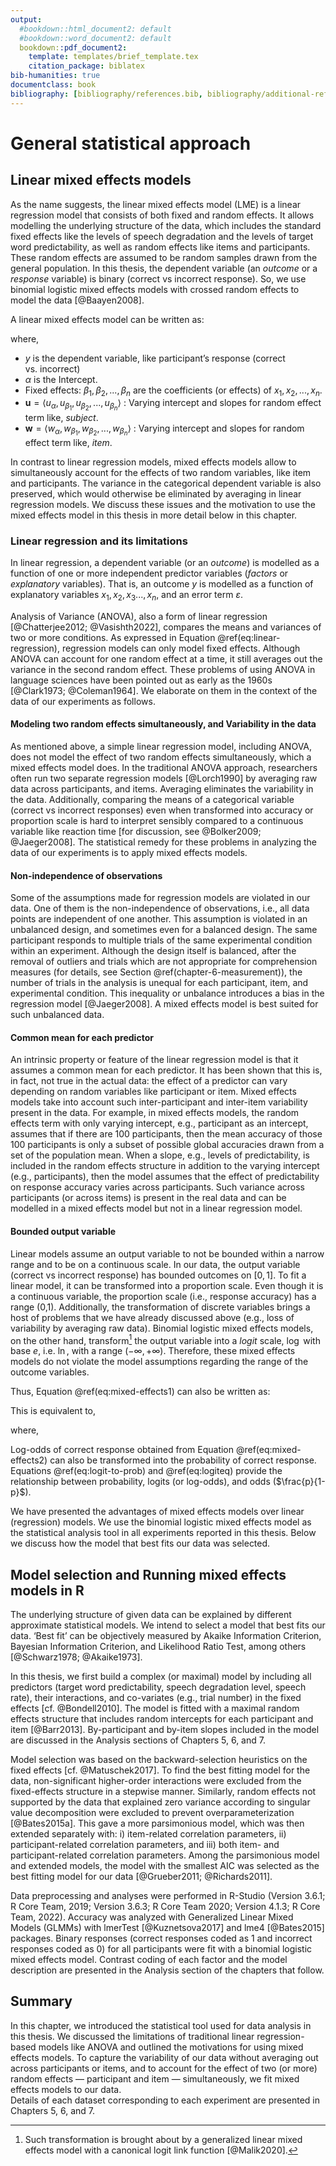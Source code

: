 ```yaml
---
output:
  #bookdown::html_document2: default
  #bookdown::word_document2: default
  bookdown::pdf_document2:
    template: templates/brief_template.tex
    citation_package: biblatex
bib-humanities: true
documentclass: book
bibliography: [bibliography/references.bib, bibliography/additional-references.bib]
---
```


<!-- # Citations, cross-references, and collaboration {#cites-and-refs}  -->
<!-- \chaptermark{Citations and cross-refs} -->

# General statistical approach {#chapter-stats}
\chaptermark{Statistics}

## Linear mixed effects models

As the name suggests, the linear mixed effects model (LME) is a linear regression model that consists of both fixed and random effects.
It allows modelling the underlying structure of the data, which includes
the standard fixed effects like the levels of speech degradation and the levels of target word predictability,
as well as random effects like items and participants.
These random effects are assumed to be random samples drawn from the general population.
In this thesis, the dependent variable (an *outcome* or a *response* variable) is binary (correct vs incorrect response).
So, we use binomial logistic mixed effects models with crossed random effects to model the data [@Baayen2008].

A linear mixed effects model can be written as:

  
\begin{align} \label{eq:mixed-effects1}
y = \alpha + u_{\alpha} + w_{\alpha} +
    (\beta_{1} + u_{\beta_{1}} + w_{\beta_{1}})\cdot {x_1} + \nonumber\\
    (\beta_{2} + u_{\beta_{2}} + w_{\beta_{2}})\cdot {x_2} + ... + \nonumber\\
    (\beta_{n} + u_{\beta_{n}} + w_{\beta_{n}})\cdot {x_n} 
\end{align}
  

where,

- $y$ is the dependent variable, like participant's response (correct vs. incorrect)
- $\alpha$ is the Intercept.
- Fixed effects: $\beta_{1}, \beta_{2}, ..., \beta_{n}$ are the coefficients (or effects) of $x_1, x_2, ...,x_n$.
- $\boldsymbol{u} = \langle u_{\alpha}, u_{\beta_1}, u_{\beta_2}, ..., u_{\beta_n} \rangle$ : Varying intercept and slopes for random effect term like, *subject*.
- $\boldsymbol{w} = \langle w_{\alpha}, w_{\beta_1}, w_{\beta_2}, ..., w_{\beta_n} \rangle$ : Varying intercept and slopes for random effect term like, *item*.

In contrast to linear regression models, mixed effects models allow to simultaneously account for the effects of two random variables, like item and participants.
The variance in the categorical dependent variable is also preserved, which would otherwise be eliminated by averaging in linear regression models.
<!--This is not possible in simple linear regression models like Analysis of Variance (ANOVA) [@Chatterjee2012; @Vasisth2022] which is a very common statistical tool in psychology and psycholinguistics.
Being a linear regression model, ANOVA is also, therefore, limited in its effectiveness when compared to mixed effects model as it cannot account for the variation in participants and items at the same time.-->
We discuss these issues and the motivation to use the mixed effects model in this thesis in more detail below in this chapter.
<!-- In fact, the problem of using ANOVA in language sciences have been pointed out since as early as the 1960s [@Clark1973; @Coleman1964].
Mixed effects models, specifically the binomial logistic mixed effects models, are best suited for the data presented in this thesis. -->
<!--In contrast to simple linear regression, mixed effects models do not require averaging accuracy over item and subject,
and preserve the variability of participants' response.
Participants' performance over the course of the experiment can also be kept track of without sacrificing the trial-by-trial variability.-->

### Linear regression and its limitations

In linear regression, a dependent variable (or an *outcome*) is modelled as a function of one or more independent predictor variables (*factors* or *explanatory* variables).
That is, an outcome $y$ is modelled as a function of explanatory variables $x_1, x_2, x_3..., x_n$, and an error term $\varepsilon$.

  
\begin{align} \label{eq:linear-regression}
y =
\alpha + 
\beta_{1}\cdot{x_1} + 
\beta_{2}\cdot{x_2} + ... +
\beta_{n}\cdot{x_n} + \varepsilon 
\end{align}
  

Analysis of Variance (ANOVA), also a form of linear regression [@Chatterjee2012; @Vasishth2022], compares the means and variances of two or more conditions.
As expressed in Equation \@ref(eq:linear-regression), regression models can only model fixed effects.
Although ANOVA can account for one random effect at a time, it still averages out the variance in the second random effect.
These problems of using ANOVA in language sciences have been pointed out as early as the 1960s [@Clark1973; @Coleman1964].
We elaborate on them in the context of the data of our experiments as follows.

<!-- ### Limitations of linear regression -->

#### Modeling two random effects simultaneously, and Variability in the data

As mentioned above, a simple linear regression model, including ANOVA, does not model the effect of two random effects<!-- --- participants and items --- --> simultaneously, which a mixed effects model does.
In the traditional ANOVA approach, researchers often run two separate regression models [@Lorch1990] by averaging raw data across participants, and items.
<!-- This further complicates the results. -->
Averaging eliminates the variability in the data.
Additionally, comparing the means of a categorical variable (correct vs incorrect responses) even when transformed into accuracy or proportion scale is hard to interpret sensibly compared to a continuous variable like reaction time [for discussion, see @Bolker2009; @Jaeger2008].
The statistical remedy for these problems in analyzing the data of our experiments is to apply mixed effects models.

#### Non-independence of observations

Some of the assumptions made for regression models are violated in our data.
One of them is the non-independence of observations, i.e., all data points are independent of one another.
This assumption is violated in an unbalanced design, and sometimes even for a balanced design.
The same participant responds to multiple trials of the same experimental condition within an experiment.
Although the design itself is balanced, after the removal of outliers and trials which are not appropriate for comprehension measures (for details, see Section \@ref(chapter-6-measurement)),
the number of trials in the analysis is unequal for each participant, item, and experimental condition.
This inequality or unbalance introduces a bias in the regression model [@Jaeger2008].
A mixed effects model is best suited for such unbalanced data.

#### Common mean for each predictor

An intrinsic property or feature of the linear regression model is that it assumes a common mean for each predictor.
It has been shown that this is, in fact, not true in the actual data:
the effect of a predictor can vary depending on random variables like participant or item.
Mixed effects models take into account such inter-participant and inter-item variability present in the data.
<!-- To account for these variances, mixed effects models are used. -->
For example, in mixed effects models,
the random effects term with only varying intercept, e.g., participant as an intercept, assumes that if there are 100 participants, then the mean accuracy of those 100 participants is only a subset of possible global accuracies drawn from a set of the population mean.
When a slope, e.g., levels of predictability, is included in the random effects structure in addition to the varying intercept (e.g., participants), then the model assumes that the effect of predictability on response accuracy varies across participants.
Such variance across participants (or across items) is present in the real data
and can be modelled in a mixed effects model but not in a linear regression model.
<!-- For such reasons, mixed models are used and advocated for by psycholingustis and statisticians [@Barr2013; @Gries2015; @Meteyard2020]. -->

#### Bounded output variable

Linear models assume an output variable to not be bounded within a narrow range and to be on a continuous scale.
In our data, the output variable (correct vs incorrect response) has bounded outcomes on $[0,1]$.
To fit a linear model, it can be transformed into a proportion scale.
Even though it is a continuous variable, the proportion scale (i.e., response accuracy) has a range (0,1).
Additionally, the transformation of discrete variables brings a host of problems that we have already discussed above (e.g., loss of variability by averaging raw data).
Binomial logistic mixed effects models, on the other hand, transform[^logit-link-footnote] the output variable into a *logit* scale, $\log$ with base $e$, i.e. $\ln$, with a range $(-\infty, +\infty)$.
<!-- where logit is equal to *log-odd* (see Equation \ref{eq:logiteq}). -->
Therefore, these mixed effects models do not violate the model assumptions regarding the range of the outcome variables.

Thus, Equation \@ref(eq:mixed-effects1) <!--Equation \ref{eq:mixed-effects2}--> can also be written as: 

  
\begin{align} \label{eq:mixed-effects2}
\ln (\frac{p}{1-p}) = \alpha + u_{\alpha} + w_{\alpha} +
                      (\beta_{1} + u_{\beta_{1}} + w_{\beta_{1}})\cdot {x_1} + \nonumber\\
                      (\beta_{2} + u_{\beta_{2}} + w_{\beta_{2}})\cdot {x_2} + \nonumber\\
                      ... + (\beta_{n} + u_{\beta_{n}} + w_{\beta_{n}})\cdot {x_n} 
\end{align}
  

This is equivalent to,

  
\begin{align} \label{eq:logit-to-prob}
p = {\frac{exp(\ln(\frac{p}{1-p}))}{1 + exp (\ln(\frac{p}{1-p}))}}
\end{align}
  
 
where,

  
\begin{align} \label{eq:logiteq}
\ln(\frac{p}{1-p}) =
{logit}(p)
\end{align}
  

Log-odds of correct response obtained from Equation \@ref(eq:mixed-effects2) can also be transformed into the probability of correct response.
Equations \@ref(eq:logit-to-prob) and \@ref(eq:logiteq) provide the relationship between probability, logits (or log-odds), and odds ($\frac{p}{1-p}$).  

We have presented the advantages of mixed effects models over linear (regression) models.
We use the binomial logistic mixed effects model as the statistical analysis tool in all experiments reported in this thesis.
Below we discuss how the model that best fits our data was selected.  

<!--In the next chapters of this thesis, we perform statistical analyses of the effect of predictability, speech degradation and speech rate on response accuracy.
These variables are used in the fixed effects term.
Participant and item are used as random intercepts with by-participant and by-item slopes.
The details of the models fitted to data from each experiment are given in Chapters 5, 6, and 7.
We therefore use binomial logistic mixed effects model as our main statistical analysis tool in all experiments reported in this thesis.
We follow the recommendations of @Baayen2008, @Barr2013, and @Bates2015a.-->

## Model selection and Running mixed effects models in R {#analysis-main}

The underlying structure of given data can be explained by different approximate statistical models.
We intend to select a model that best fits our data.
'Best fit' can be objectively measured by Akaike Information Criterion, Bayesian Information Criterion, and Likelihood Ratio Test, among others [@Schwarz1978; @Akaike1973].

In this thesis,
we first build a complex (or maximal) model by including all predictors (target word predictability, speech degradation level, speech rate),
their interactions, and co-variates (e.g., trial number) in the fixed effects [cf. @Bondell2010].
The model is fitted with a maximal random effects structure that includes random intercepts for each participant and item [@Barr2013].
By-participant and by-item slopes included in the model are discussed in the Analysis sections of Chapters 5, 6, and 7.  

Model selection was based on the backward-selection heuristics on the fixed effects [cf. @Matuschek2017].
To find the best fitting model for the data,
non-significant higher-order interactions were excluded from the fixed-effects structure in a stepwise manner.
Similarly, random effects not supported by the data that explained zero variance according to singular value decomposition were excluded to prevent overparameterization [@Bates2015a].
This gave a more parsimonious model, which was then extended separately with: i) item-related correlation parameters, ii) participant-related correlation parameters, and iii) both item- and participant-related correlation parameters.
Among the parsimonious model and extended models,
the model with the smallest AIC was selected as the best fitting model for our data [@Grueber2011; @Richards2011].  

Data preprocessing and analyses were performed in R-Studio (Version 3.6.1; R Core Team, 2019; Version 3.6.3; R Core Team 2020; Version 4.1.3; R Core Team, 2022).
Accuracy was analyzed with Generalized Linear Mixed Models (GLMMs) with lmerTest [@Kuznetsova2017] and lme4 [@Bates2015] packages.
Binary responses (correct responses coded as 1 and incorrect responses coded as 0) for all participants were fit with a binomial logistic mixed effects model.
Contrast coding of each factor and the model description are presented in the Analysis section of the chapters that follow.
<!-- Noise condition (categorical; 4-, 6-, and 8-bands), target word predictability (categorical; HP, MP, LP), global noise context (categorical; predictable channel context and unpredictable channel context), and the interaction of noise condition and target word predictability were included in the fixed effects. -->
<!-- ## Bayesian statistical methods -->
 <!-- \ref{eq:logit-to-prob} -->
<!-- https://tex.stackexchange.com/questions/75764/how-do-you-make-numbered-equations-in-latex -->

## Summary

In this chapter, we introduced the statistical tool used for data analysis in this thesis.
We discussed the limitations of traditional linear regression-based models like ANOVA
and outlined the motivations for using mixed effects models.
To capture the variability of our data without averaging out across participants or items,
and to account for the effect of two (or more) random effects --- participant and item --- simultaneously,
we fit mixed effects models to our data.  
Details of each dataset corresponding to each experiment are presented in Chapters 5, 6, and 7.  

<!--
\begin{align} \label{eq:logit-to-prob_long}
p &=
{\frac{exp(\alpha + u_{\alpha} + w_{\alpha} +
                      (\beta_{1} + u_{\beta_{1}} + w_{\beta_{1}})\cdot {x_1} + 
                      (\beta_{2} + u_{\beta_{2}} + w_{\beta_{2}})\cdot {x_2} + 
                      ... + (\beta_{n} + u_{\beta_{n}} + w_{\beta_{n}})\cdot {x_n} )}
{1 + exp (\alpha + u_{\alpha} + w_{\alpha} +
                      (\beta_{1} + u_{\beta_{1}} + w_{\beta_{1}})\cdot {x_1} + 
                      (\beta_{2} + u_{\beta_{2}} + w_{\beta_{2}})\cdot {x_2} + 
                      ... + (\beta_{n} + u_{\beta_{n}} + w_{\beta_{n}})\cdot {x_n})}}\\ \label{eq:logit-to-prob}
&= {\frac{exp(\ln(\frac{p}{1-p}))}{1 + exp (\ln(\frac{p}{1-p}))}}
\end{align}
-->

[^logit-link-footnote]: Such transformation is brought about by a generalized linear mixed effects model with a canonical logit link function [@Malik2020].  

